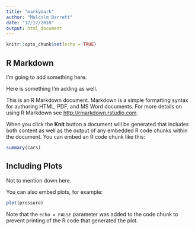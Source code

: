 ```yaml
---
title: "markymark"
author: "Malcolm Barrett"
date: "12/17/2018"
output: html_document
---
```


```r
knitr::opts_chunk$set(echo = TRUE)
```

## R Markdown

I'm going to add something here.

Here is something I'm adding as well.

This is an R Markdown document. Markdown is a simple formatting syntax for authoring HTML, PDF, and MS Word documents. For more details on using R Markdown see <http://rmarkdown.rstudio.com>.

When you click the **Knit** button a document will be generated that includes both content as well as the output of any embedded R code chunks within the document. You can embed an R code chunk like this:

```r
summary(cars)
```

## Including Plots

Not to mention down here.

You can also embed plots, for example:

```r
plot(pressure)
```

Note that the `echo = FALSE` parameter was added to the code chunk to prevent printing of the R code that generated the plot. 
